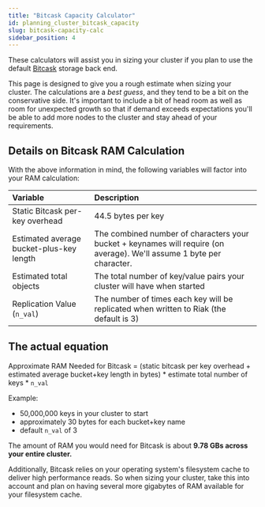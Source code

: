```yaml
---
title: "Bitcask Capacity Calculator"
id: planning_cluster_bitcask_capacity
slug: bitcask-capacity-calc
sidebar_position: 4
---
```



[plan backend bitcask]: ../../setup/planning/backend/bitcask.md

These calculators will assist you in sizing your cluster if you plan to
use the default [Bitcask][plan backend bitcask] storage back end.

This page is designed to give you a rough estimate when sizing your
cluster.  The calculations are a _best guess_, and they tend to be a bit
on the conservative side. It's important to include a bit of head room
as well as room for unexpected growth so that if demand exceeds
expectations you'll be able to add more nodes to the cluster and stay
ahead of your requirements.

<BitcaskCalculator />

## Details on Bitcask RAM Calculation

With the above information in mind, the following variables will factor
into your RAM calculation:

Variable | Description
:--------|:-----------
Static Bitcask per-key overhead | 44.5 bytes per key
Estimated average bucket-plus-key length | The combined number of characters your bucket + keynames will require (on average). We'll assume 1 byte per character.
Estimated total objects | The total number of key/value pairs your cluster will have when started
Replication Value (`n_val`) | The number of times each key will be replicated when written to Riak (the default is 3)

## The actual equation

Approximate RAM Needed for Bitcask = (static bitcask per key overhead +
estimated average bucket+key length in bytes) * estimate total number of
keys * `n_val`

Example:

* 50,000,000 keys in your cluster to start
* approximately 30 bytes for each bucket+key name
* default `n_val` of 3

The amount of RAM you would need for Bitcask is about **9.78 GBs across
your entire cluster.**

Additionally, Bitcask relies on your operating system's filesystem cache
to deliver high performance reads. So when sizing your cluster, take
this into account and plan on having several more gigabytes of RAM
available for your filesystem cache.
